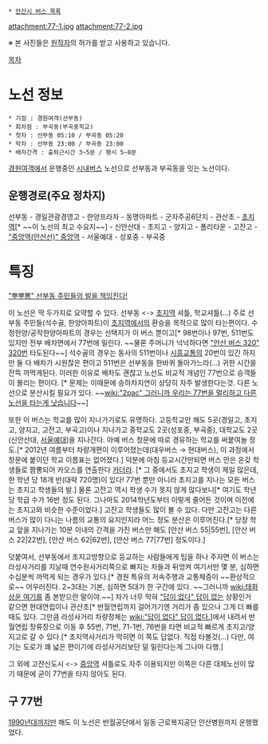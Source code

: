  * [[안산시 버스 목록]]

attachment:77-1.jpg
attachment:77-2.jpg

※ 본 사진들은 [http://blog.naver.com/trainmaster1 원작자]의 허가를 받고 사용하고 있습니다.

[[목차]]

= 노선 정보 =
 * 기점 : 경원여객(선부동)
 * 회차점 : 부곡동(부곡중학교)
 * 첫차 : 선부동 05:10 / 부곡동 05:20
 * 막차 : 선부동 23:00 / 부곡동 23:00
 * 배차간격 : 출퇴근시간 3~5분 / 평시 5~8분

[[경원여객]]에서 운행중인 [[시내버스]] 노선으로 선부동과 부곡동을 잇는 노선이다.

== 운행경로(주요 정차지) ==
선부동 - 경일관광경영고 - 한양프라자 - 동명아파트 - 군자주공6단지 - 관산초 - [[초지역]][* ~~이 노선의 최고 수요지~~] - 신안산대 - 초지고 - 양지고 - 폴리타운 - 고잔고 - [["중앙역(안산선)" 중앙역]] - 서울예대 - 성포중 - 부곡중

= 특징 =
[["뿌뿌뽕" 선부동 주민들의 발을 책임진다!]]

이 노선은 딱 두가지로 요약할 수 있다. 선부동 <-> [[초지역]] 셔틀, 학교셔틀(...)
주로 선부동 주민들(석수골, 한양아파트)이 [[초지역]]에서의 환승을 목적으로 많이 타는편이다. 수정한양/공작한양아파트의 경우는 선택지가 이 버스 뿐이고[* 98번이나 97번, 511번도 있지만 전부 배차면에서 77번에 밀린다. ~~물론 주머니가 넉넉하다면 [["안산 버스 320" 320번]] 타도된다~~] 석수골의 경우는 동사의 511번이나 [[시흥교통]]의 20번이 있긴 하지만 둘 다 배차가 시원찮은 편이고 511번은 선부동을 한바퀴 돌아가느라(...) 귀한 시간을 잔뜩 까먹게된다. 이러한 이유로 배차도 괜찮고 노선도 비교적 개념인 77번으로 승객들이 몰리는 편이다. [* 문제는 이때문에 승하차지연이 상당히 자주 발생한다는것. 다른 노선으로 분산시킬 필요가 있다. ~~[[wiki:"2pac" 그러니까 우리는 77번을 멀리하고 다른 노선을 타는게 낫습니다]]~~]

또한 이 버스는 학교를 많이 지나가기로도 유명하다. 고등학교만 해도 5곳(경일고, 초지고, 양지고, 고잔고, 부곡고)이나 지나가고 중학교도 2곳(성포중, 부곡중), 대학교도 2곳(신안산대, [[서울예대]])을 지나간다. 아예 버스 창문에 따로 경유하는 학교를 써붙여놀 정도.[* 2012년 여름부터 차량개편이 이루어졌는데(대우버스 → 현대버스), 이 과정에서 창문에 붙이던 학교 이름표는 없어졌다.] 덕분에 아침 등교시간만되면 버스 안은 온갖 학생들로 짬뽕되어 카오스를 연출한다 [[카더라]]. [* 그 중에서도 초지고 학생이 제일 많은데, 한 학년 당 18개 반(대략 720명)이 있다! 77번 뿐만 아니라 초지고를 지나는 모든 버스는 초지고 학생들의 발.] 물론 고잔고 역시 학생 수가 못지 않게 많다보니[* 여기도 학년 당 학급 수가 16반 정도 된다. 그나마도 2014학년도부터 이렇게 줄어든 것이며 이전에는 초지고와 비슷한 수준이었다.] 고잔고 학생들도 많이 볼 수 있다. 다만 고잔고는 다른 버스가 많이 다니는 나름의 교통의 요지인지라 어느 정도 분산은 이루어진다.[* 당장 학교 앞을 지나가는 10분 이내의 간격을 가진 버스만 해도 [안산 버스 55|55번], [안산 버스 22|22번], [안산 버스 62|62번], [안산 버스 77|77번] 정도이다.]

덧붙여서, 선부동에서 초지고방향으로 등교하는 사람들에게 팁을 하나 주자면 이 버스는 라성사거리를 지날때 연수원사거리쪽으로 빠지는 차들과 뒤엉켜 여기서만 몇 분, 심하면 수십분씩 까먹게 되는 경우가 있다.[* 경원 특유의 저속주행과 교통체증이 ~~환상적으로~~ 어우러진다. 2~3대는 기본, 심하면 5대가 한 구간에 있다. ~~그러니까 [[wiki:태화상운 여기]]를 좀 본받으란 말이야.~~] 차가 너무 막혀 [["답이 없다" 답이 없는]] 상황인거 같으면 현대연립이나 관산초[* 반월연립까지 걸어가기엔 거리가 좀 있으나 그게 더 빠를 때도 있다. 그만큼 라성사거리 차량정체는 [[wiki:"답이 없다" 답이 없다.]]]에서 내려서 반월연립 정류장으로 이동 후 55번, 71번, 71-1번, 76번을 타면 비교적 빠르게 초지고/양지고로 갈 수 있다.[* 초지역사거리가 막히면 이 쪽도 답없다. 직접 타볼것(...) 다만, 여기는 도로가 꽤 넓은 편이기에 라성사거리보단 덜 밀린다는게 그나마 다행.]

그 외에 고잔신도시 <-> [[중앙역]] 셔틀로도 자주 이용되지만 이쪽은 다른 대체노선이 많기 때문에 굳이 77번을 타지 않아도 된다.

== 구 77번 ==
[[1990년대]]까지만 해도 이 노선은 반월공단에서 일동 근로복지공단 안산병원까지 운행했었다.
